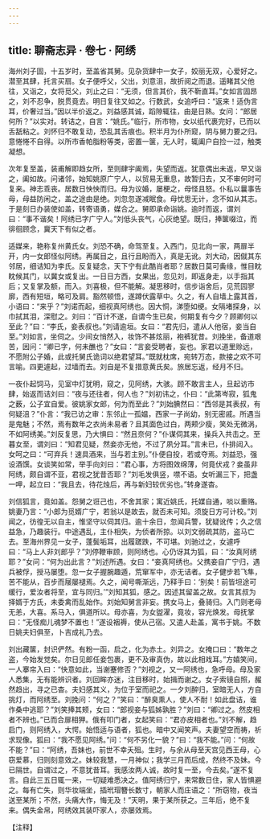 ```yaml
---
---
---
```

title: 聊斋志异 · 卷七 · 阿绣
---

海州刘子固，十五岁时，至盖省其舅。见杂货肆中一女子，姣丽无双，心爱好之。潜至其肆，托言买扇。女子便呼父，父出，刘意沮，故折阅之而退。遥睹其父他往，又诣之，女将觅父，刘止之曰：“无须，但言其价，我不靳直耳。”女如言固昂之，刘不忍争，脱贯竟去。明日复往又如之。行数武，女追呼曰：“返来！适伪言耳，价奢过当。”因以半价返之。刘益感其诚，蹈隙辄往，由是日熟。女问：“郎居何所？”以实对。转诘之，自言：“姚氏。”临行，所市物，女以纸代裹完好，已而以舌舐粘之。刘怀归不敢复动，恐乱其舌痕也。积半月为仆所窥，阴与舅力要之归。意惓惓不自得。以所市香帕脂粉等类，密置一箧，无人时，辄阖户自捡一过，触类凝想。

次年复至盖，装甫解即趋女所，至则肆宇阖焉，失望而返。犹意偶出未返，早又诣之，阖如故。问诸邻，始知姚原广宁人，以贸易无重息，故暂归去，又不审何时可复来。神志乖丧。居数日怏怏而归。母为议婚，屡梗之，母怪且怒。仆私以曩事告母，母益防闲之，盖之途由是绝。刘忽忽遂减眠食。母忧思无计，念不如从其志。于是刻日办装使如盖，转寄语勇，媒合之。舅即承命诣姚。逾时而返，谓刘曰：“事不谐矣！阿绣已字广宁人。”刘低头丧气，心灰绝望。既归，捧箧啜泣，而徘徊顾念，冀天下有似之者。

适媒来，艳称复州黄氏女。刘恐不确，命驾至复。入西门，见北向一家，两扉半开，内一女郎怪似阿绣。再属目之，且行且盼而入，真是无讹。刘大动，因僦其东邻居，细诘知为李氏。反复疑念，天下宁有此酷肖者耶？居数日莫可夤缘，惟目眈眈候其门，以冀女或复出。一日日方西，女果出，忽见刘，即返身走，以手指其后；又复掌及额，而入。刘喜极，但不能解。凝思移时，信步诣舍后，见荒园寥廓，西有短垣，略可及肩。豁然顿悟，遂蹲伏露草中。久之，有人自墙上露其首，小语曰：“来乎？”刘诺而起，细视真阿绣也。因大恫，涕堕如绠。女隔堵探身，以巾拭其泪，深慰之。刘曰：“百计不遂，自谓今生已矣，何期复有今夕？顾卿何以至此？”曰：“李氏，妾表叔也。”刘请逾垣。女曰：“君先归，遣从人他宿，妾当自至。”刘如言，坐伺之。少间女悄然入，妆饰不甚炫丽，袍裤犹昔。刘挽坐，备道艰苦，因问：“卿已字，何未醮也？”女曰：“言妾受聘者，妄也。家君以道里赊远，不愿附公子婚，此或托舅氏诡词以绝君望耳。”既就枕席，宛转万态，款接之欢不可言喻。四更遽起，过墙而去。刘自是不复措意黄氏矣。旅居忘返，经月不归。

一夜仆起饲马，见室中灯犹明，窥之，见阿绣，大骇。顾不敢言主人，旦起访市肆，始返而诘刘曰：“夜与还往者，何人也？”刘初讳之，仆曰：“此第岑寂，狐鬼之薮，公子宜自爱。彼姚家女郎，何为而至此？”刘始腆然曰：“西邻是其表叔，有何疑沮？”仆言：“我已访之审：东邻止一孤媪，西家一子尚幼，别无密戚。所遇当是鬼魅；不然，焉有数年之衣尚未易者？且其面色过白，两颊少瘦，笑处无微涡，不如阿绣美。”刘反复思，乃大惧曰：“然且奈何？”仆谋伺其来，操兵入共击之。至暮女至，谓刘曰：“知君见疑，然妾亦无他，不过了夙分耳。”言未已，仆排闼入。女呵之曰：“可弃兵！速具酒来，当与若主别。”仆便自投，若或夺焉。刘益恐，强设酒馔。女谈笑如常，举手向刘曰：“君心事，方将图效绵薄，何竟伏戎？妾虽非阿绣，颇自谓不亚，君视之犹昔否耶？”刘毛发俱竖，噤不语。女听漏三下，把盏一呷，起立曰：“我且去，待花烛后，再与新妇较优劣也。”转身遂杳。

刘信狐言，竟如盖。怨舅之诳己也，不舍其家；寓近姚氏，托媒自通，啖以重赂。姚妻乃言：“小郎为觅婿广宁，若翁以是故去，就否未可知。须旋日方可计校。”刘闻之，彷徨无以自主，惟坚守以伺其归。逾十余日，忽闻兵警，犹疑讹传；久之信益急，乃趣装行。中途遇乱，主仆相失，为侦者所掠。以刘文弱疏其防，盗马亡去。至海州界见一女子，蓬鬓垢耳，出履蹉跌，不可堪。刘驰过之，女遽呼曰：“马上人非刘郎乎？”刘停鞭审顾，则阿绣也。心仍讶其为狐，曰：“汝真阿绣耶？”女问：“何为出此言？”刘述所遇。女曰：“妾真阿绣也。父携妾自广宁归，遇兵被俘，授马屡堕。忽一女子握腕趣遁，荒窜军中，亦无诘者。女子健步若飞隼，苦不能从，百步而屦屡褪焉。久之，闻号嘶渐远，乃释手曰：‘别矣！前皆坦途可缓行，爱汝者将至，宜与同归。’”刘知其狐，感之。因述其留盖之故。女言其叔为择婿于方氏，未委禽而乱始作。刘始知舅言非妄。携女马上，叠骑归。入门则老母无恙，大喜。系马入，俱道所以。母亦喜，为女盥濯，竟妆，容光焕发。母抚掌曰：“无怪痴儿魂梦不置也！”遂设裀褥，使从己宿。又遣人赴盖，寓书于姚。不数日姚夫妇俱至，卜吉成礼乃去。

刘出藏箧，封识俨然。有粉一函，启之，化为赤土。刘异之。女掩口曰：“数年之盗，今始发觉矣。尔日见郎任妾包裹，更不及审真伪，故以此相戏耳。”方嬉笑间，一人搴帘入曰：“快意如此，当谢蹇修否？”刘视之，又一阿绣也，急呼母。母及家人悉集，无有能辨识者。刘回眸亦迷，注目移时，始揖而谢之。女子索镜自照，赧然趋出，寻之已杳。夫妇感其义，为位于室而祀之。一夕刘醉归，室暗无人，方自挑灯，而阿绣至。刘挽问：“何之？”笑曰：“醉臭熏人，使人不耐！如此盘诘，谁作桑中逃耶？”刘笑捧其颊，女曰：“郎视妾与狐姊孰胜？”刘曰：“卿过之。然皮相者不辨也。”已而合扉相狎。俄有叩门者，女起笑曰：“君亦皮相者也。”刘不解，趋启门，则阿绣入，大愕。始悟适与语者，狐也。暗中又闻笑声。夫妻望空而祷，祈求现像。狐曰：“我不愿见阿绣。”问：“何不另化一貌？”曰：“我不能。”问：“何故不能？”曰：“阿绣，吾妹也，前世不幸夭殂。生时，与余从母至天宫见西王母，心窃爱慕，归则刻意效之。妹较我慧，一月神似；我学三月而后成，然终不及妹。今已隔世。自谓过之，不意犹昔耳。我感汝两人诚，故时复一至，今去矣。”遂不复言。自此三五日辄一来，一切疑难悉决之。值阿绣归宁，来常数日住，家人皆惧避之。每有亡失，则华妆端坐，插玳瑁簪长数寸，朝家人而庄语之：“所窃物，夜当送至某所；不然，头痛大作，悔无及！”天明，果于某所获之。三年后，绝不复来。偶失金帛，阿绣效其装吓家人，亦屡效焉。

【注释】

